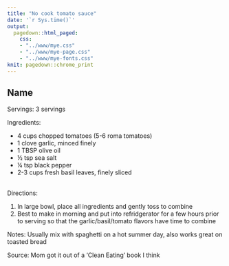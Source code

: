 ```yaml
---
title: "No cook tomato sauce"
date: '`r Sys.time()`'
output: 
  pagedown::html_paged:
    css: 
    - "../www/mye.css"
    - "../www/mye-page.css"
    - "../www/mye-fonts.css"
knit: pagedown::chrome_print
---
```


## Name

<span class="mh">Servings:</span> 3 servings
<br>

<span class="mh">Ingredients:</span>  
<div class="my2cols">
<ul>
  <li>4 cups chopped tomatoes (5-6 roma tomatoes)</li>
  <li>1 clove garlic, minced finely</li>
  <li>1 TBSP olive oil</li>
  <li>&frac12; tsp sea salt</li>
  <li>&frac14; tsp black pepper</li>
  <li>2-3 cups fresh basil leaves, finely sliced</li>
</ul>
</div>
<br>
<span class="mh">Directions:</span> 
<div class="my2cols">
<ol>
  <li>In large bowl, place all ingredients and gently toss to combine</li>
  <li>Best to make in morning and put into refridgerator for a few hours prior to serving so that the garlic/basil/tomato flavors have time to combine</li>
</ol>
</div>


<span class="mh">Notes:</span> Usually mix with spaghetti on a hot summer day, also works great on toasted bread

<span class="mh">Source:</span> Mom got it out of a 'Clean Eating' book I think


